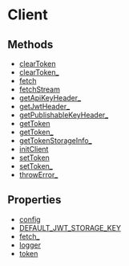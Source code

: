 
# Client

## Methods

- [clearToken](../../Client/methods/js_sdk.admin.Client.clearToken/page.mdx)
- [clearToken\_](../../Client/methods/js_sdk.admin.Client.clearToken_/page.mdx)
- [fetch](../../Client/methods/js_sdk.admin.Client.fetch/page.mdx)
- [fetchStream](../../Client/methods/js_sdk.admin.Client.fetchStream/page.mdx)
- [getApiKeyHeader\_](../../Client/methods/js_sdk.admin.Client.getApiKeyHeader_/page.mdx)
- [getJwtHeader\_](../../Client/methods/js_sdk.admin.Client.getJwtHeader_/page.mdx)
- [getPublishableKeyHeader\_](../../Client/methods/js_sdk.admin.Client.getPublishableKeyHeader_/page.mdx)
- [getToken](../../Client/methods/js_sdk.admin.Client.getToken/page.mdx)
- [getToken\_](../../Client/methods/js_sdk.admin.Client.getToken_/page.mdx)
- [getTokenStorageInfo\_](../../Client/methods/js_sdk.admin.Client.getTokenStorageInfo_/page.mdx)
- [initClient](../../Client/methods/js_sdk.admin.Client.initClient/page.mdx)
- [setToken](../../Client/methods/js_sdk.admin.Client.setToken/page.mdx)
- [setToken\_](../../Client/methods/js_sdk.admin.Client.setToken_/page.mdx)
- [throwError\_](../../Client/methods/js_sdk.admin.Client.throwError_/page.mdx)

## Properties

- [config](../../Client/properties/js_sdk.admin.Client.config/page.mdx)
- [DEFAULT\_JWT\_STORAGE\_KEY](../../Client/properties/js_sdk.admin.Client.DEFAULT_JWT_STORAGE_KEY/page.mdx)
- [fetch\_](../../Client/properties/js_sdk.admin.Client.fetch_/page.mdx)
- [logger](../../Client/properties/js_sdk.admin.Client.logger/page.mdx)
- [token](../../Client/properties/js_sdk.admin.Client.token/page.mdx)
